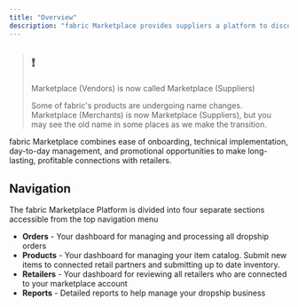 ```yaml
---
title: "Overview"
description: "fabric Marketplace provides suppliers a platform to discover, connect with, and grow successful partnerships with retailers to expand their reach and distribution"
---
```


> ## ❗️
> 
> Marketplace (Vendors) is now called Marketplace (Suppliers)
> 
> Some of fabric's products are undergoing name changes. Marketplace (Merchants) is now Marketplace (Suppliers), but you may see the old name in some places as we make the transition.

fabric Marketplace combines ease of onboarding, technical implementation, day-to-day management, and promotional opportunities to make long-lasting, profitable connections with retailers.

## Navigation

The fabric Marketplace Platform is divided into four separate sections accessible from the top navigation menu

* **Orders** \- Your dashboard for managing and processing all dropship orders
* **Products** \- Your dashboard for managing your item catalog. Submit new items to connected retail partners and submitting up to date inventory.
* **Retailers** \- Your dashboard for reviewing all retailers who are connected to your marketplace account
* **Reports** \- Detailed reports to help manage your dropship business